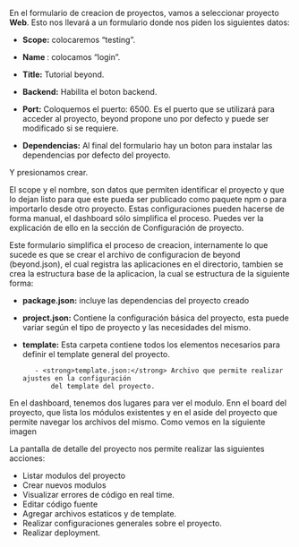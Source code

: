 
<DocHeader pretitle="Tutorial" title="Crear el proyecto" />

En el formulario de creacion de proyectos, vamos a seleccionar proyecto <strong>Web</strong>.
Esto nos llevará a un formulario donde nos piden los siguientes datos:

-   <strong>Scope:</strong> colocaremos “testing”.
-   <strong>Name </strong>: colocamos “login”.
-   <strong>Title:</strong> Tutorial beyond.
-   <strong>Backend:</strong> Habilita el boton backend.
-   <strong>Port:</strong> Coloquemos el puerto: 6500. Es el puerto que se utilizará para acceder al proyecto, beyond propone
    uno por defecto y puede ser modificado si se requiere.

-   <strong>Dependencias:</strong> Al final del formulario hay un boton para instalar las dependencias por defecto del proyecto.

Y presionamos crear.

<div className="block__note">
    El scope y el nombre, son datos que permiten identificar el proyecto y que lo dejan listo para que este pueda ser
    publicado como paquete npm o para importarlo desde otro proyecto. Estas configuraciones pueden hacerse de forma
    manual, el dashboard sólo simplifica el proceso. Puedes ver la explicación de ello en
    <Link href="/project/config"> la sección de Configuración de proyecto.</Link>
</div>

Este formulario simplifica el proceso de creacion, internamente lo que sucede es que se crear el archivo
de configuracion de beyond (beyond.json), el cual registra las aplicaciones en el directorio, tambien se
crea la estructura base de la aplicacion, la cual se estructura de la siguiente forma:

-   <strong>package.json:</strong> incluye las dependencias del proyecto creado

-   <strong>project.json:</strong> Contiene la configuración básica del proyecto, esta puede variar según el tipo de proyecto
    y las necesidades del mismo.

-   <strong>template:</strong> Esta carpeta contiene todos los elementos necesarios para definir el template general del
    proyecto.

           - <strong>template.json:</strong> Archivo que permite realizar ajustes en la configuración
               del template del proyecto.

En el dashboard, tenemos dos lugares para ver el modulo. Enn el board del proyecto, que lista los módulos
existentes y en el aside del proyecto que permite navegar los archivos del mismo. Como vemos en la
siguiente imagen

La pantalla de detalle del proyecto nos permite realizar las siguientes acciones:

-   Listar modulos del proyecto
-   Crear nuevos modulos
-   Visualizar errores de código en real time.
-   Editar código fuente
-   Agregar archivos estaticos y de template.
-   Realizar configuraciones generales sobre el proyecto.
-   Realizar deployment.
